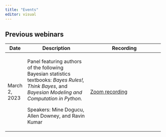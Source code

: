 ```yaml
---
title: "Events"
editor: visual
---
```


## Previous webinars

+---------------+---------------------------------------------------------------------------------------------------------------------------------------------------------+--------------------------------------------------------------------------------------------------------------------------------------------------------------------------------------+
| Date          | Description                                                                                                                                             | Recording                                                                                                                                                                            |
+===============+=========================================================================================================================================================+======================================================================================================================================================================================+
| March 2, 2023 | Panel featuring authors of the following Bayesian statistics textbooks: *Bayes Rules!, Think Bayes*, and *Bayesian Modeling and Computation in Python.* | [Zoom recording](https://us06web.zoom.us/rec/share/rkBCMH8z4w_kc8ObSiRVOW_fmINGpQXDE2ISChxKF-7rB8HSu6V7T1Pc0Z09W7Qd.h7AlSt19iRFvMZAr?startTime=1677773093000%20Passcode:%20#+4MbjB5) |
|               |                                                                                                                                                         |                                                                                                                                                                                      |
|               | Speakers: Mine Dogucu, Allen Downey, and Ravin Kumar                                                                                                    |                                                                                                                                                                                      |
+---------------+---------------------------------------------------------------------------------------------------------------------------------------------------------+--------------------------------------------------------------------------------------------------------------------------------------------------------------------------------------+
